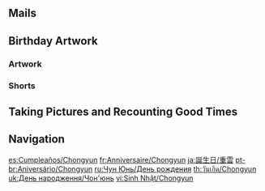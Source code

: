 {{Birthday Intro}}

==Mails==
{{Mails by Category Table|Chongyun Birthday Mails|noheader=1}}

==Birthday Artwork==
===Artwork===
{{Artwork by Category Table
|Character Birthday Artwork
|category = Chongyun Birthday Artwork
|header = Chongyun's Birthday Artwork
}}

===Shorts===
{{Artwork by Category Table
|Character Shorts
|category = Chongyun Birthday Artwork
|header = Chongyun's Birthday Shorts
}}

==Taking Pictures and Recounting Good Times==
{{Transclude|Taking Pictures and Recounting Good Times/Chongyun|Stories|main=1|top=1}}

==Navigation==
{{Character Navbox|Birthday}}

[[es:Cumpleaños/Chongyun]]
[[fr:Anniversaire/Chongyun]]
[[ja:誕生日/重雲]]
[[pt-br:Aniversário/Chongyun]]
[[ru:Чун Юнь/День рождения]]
[[th:วันเกิด/Chongyun]]
[[uk:День народження/Чон'юнь]]
[[vi:Sinh Nhật/Chongyun]]